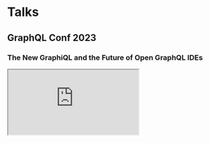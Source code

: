 # Talks

## GraphQL Conf 2023

### The New GraphiQL and the Future of Open GraphQL IDEs

<iframe
  className="aspect-video w-full"
  src="https://www.youtube.com/embed/VdHHfrqQUYQ"
  title="YouTube video player"
  allow="accelerometer; autoplay; clipboard-write; encrypted-media; gyroscope; picture-in-picture; web-share"
  referrerPolicy="strict-origin-when-cross-origin"
  allowFullScreen
/>

### Shared Schema Policies and Automatic Standards Across Your Company’s Teams

<iframe
  className="aspect-video w-full"
  src="https://www.youtube.com/embed/tjuVrOhdyGY"
  title="YouTube video player"
  allow="accelerometer; autoplay; clipboard-write; encrypted-media; gyroscope; picture-in-picture; web-share"
  referrerPolicy="strict-origin-when-cross-origin"
  allowFullScreen
/>

## React Amsterdam 2023

### Nextra 3 - MDX Generation Framework with Everything You Love from Next.js

I had a chance to talk about the new major version of Nextra (v3) at
[React Amsterdam 2023](https://www.meetup.com/react-amsterdam/photos/33909425),
but unfortunately, there was no video recording.

![](./react-amsterdam.jpeg)
